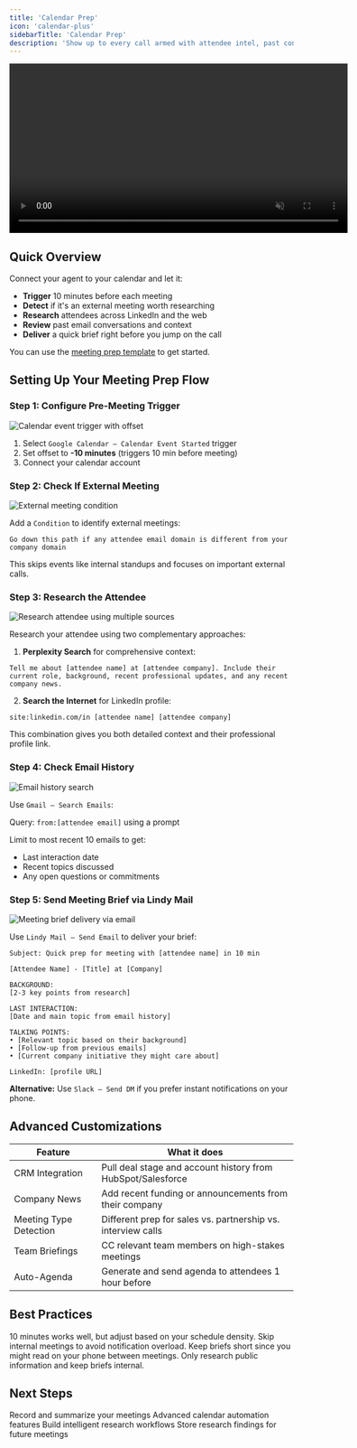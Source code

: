 ```yaml
---
title: 'Calendar Prep'
icon: 'calendar-plus'
sidebarTitle: 'Calendar Prep'
description: 'Show up to every call armed with attendee intel, past context, and a crisp agenda.'
---
```


<div style={{ display: 'flex', justifyContent: 'center', margin: '2rem 0' }}>
  <div className="video-card">
    <video
      src="/lindy-brand-assets/pw_calendar_prep.mp4"
      width="600"
      autoPlay
      muted
      loop
      playsInline
      style={{ display: 'block', width: '100%', borderRadius: '16px' }}
    />
  </div>
</div>

## Quick Overview

Connect your agent to your calendar and let it:

- **Trigger** 10 minutes before each meeting
- **Detect** if it's an external meeting worth researching
- **Research** attendees across LinkedIn and the web
- **Review** past email conversations and context
- **Deliver** a quick brief right before you jump on the call

You can use the [meeting prep template](https://chat.lindy.ai/home/?templateId=687565fdc1c16f08152a968a) to get started.

## Setting Up Your Meeting Prep Flow

### Step 1: Configure Pre-Meeting Trigger

<Frame>
 <img src="/lindy-brand-assets/calendar-prep-start.png" alt="Calendar event trigger with offset" />
</Frame>

1. Select `Google Calendar – Calendar Event Started` trigger
2. Set offset to **-10 minutes** (triggers 10 min before meeting)
3. Connect your calendar account

### Step 2: Check If External Meeting

<Frame>
 <img src="/lindy-brand-assets/calendar-prep-conditions.png" alt="External meeting condition" />
</Frame>

Add a `Condition` to identify external meetings:

```
Go down this path if any attendee email domain is different from your company domain
```

This skips events like internal standups and focuses on important external calls.

### Step 3: Research the Attendee

<Frame>
  <img src="/lindy-brand-assets/calendar-prep-research.png" alt="Research attendee using multiple sources" />
</Frame>

Research your attendee using two complementary approaches:

1. **Perplexity Search** for comprehensive context:
```
Tell me about [attendee name] at [attendee company]. Include their current role, background, recent professional updates, and any recent company news.
```

2. **Search the Internet** for LinkedIn profile:
```
site:linkedin.com/in [attendee name] [attendee company]
```

This combination gives you both detailed context and their professional profile link.

### Step 4: Check Email History

<Frame>
  <img src="/lindy-brand-assets/calendar-prep-search-emails.png" alt="Email history search" />
</Frame>

Use `Gmail – Search Emails`:

Query: `from:[attendee email]` using a prompt

Limit to most recent 10 emails to get:
- Last interaction date
- Recent topics discussed
- Any open questions or commitments

### Step 5: Send Meeting Brief via Lindy Mail

<Frame>
  <img src="/lindy-brand-assets/calendar-prep-send.png" alt="Meeting brief delivery via email" />
</Frame>

Use `Lindy Mail – Send Email` to deliver your brief:

```
Subject: Quick prep for meeting with [attendee name] in 10 min

[Attendee Name] - [Title] at [Company]

BACKGROUND:
[2-3 key points from research]

LAST INTERACTION: 
[Date and main topic from email history]

TALKING POINTS:
• [Relevant topic based on their background]
• [Follow-up from previous emails]
• [Current company initiative they might care about]

LinkedIn: [profile URL]
```

**Alternative:** Use `Slack – Send DM` if you prefer instant notifications on your phone.

## Advanced Customizations

| Feature | What it does |
|---------|--------------|
| CRM Integration | Pull deal stage and account history from HubSpot/Salesforce |
| Company News | Add recent funding or announcements from their company |
| Meeting Type Detection | Different prep for sales vs. partnership vs. interview calls |
| Team Briefings | CC relevant team members on high-stakes meetings |
| Auto-Agenda | Generate and send agenda to attendees 1 hour before |

## Best Practices

<AccordionGroup>
  <Accordion title="Optimize Timing">
    10 minutes works well, but adjust based on your schedule density.
  </Accordion>
  
  <Accordion title="Focus on External">
    Skip internal meetings to avoid notification overload.
  </Accordion>
  
  <Accordion title="Mobile-Friendly">
    Keep briefs short since you might read on your phone between meetings.
  </Accordion>
  
  <Accordion title="Privacy First">
    Only research public information and keep briefs internal.
  </Accordion>
</AccordionGroup>

## Next Steps

<CardGroup cols={2}>
  <Card title="Meeting Assistant" href="/use-cases/popular-workflows/meeting-assistant" icon="video">
    Record and summarize your meetings
  </Card>
  <Card title="Google Calendar" href="/skills/popular-integrations/google-calendar" icon="calendar-range">
    Advanced calendar automation features
  </Card>
  <Card title="AI Agents" href="/fundamentals/lindy-101/ai-agents" icon="brain-circuit">
    Build intelligent research workflows
  </Card>
  <Card title="Knowledge Base" href="/fundamentals/lindy-101/knowledge-base" icon="database">
    Store research findings for future meetings
  </Card>
</CardGroup>